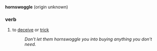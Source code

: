 '''hornswoggle'''
(origin unknown)
===verb===
# to [[deceive]] or [[trick]]
#:''Don't let them hornswoggle you into buying anything you don't need.''